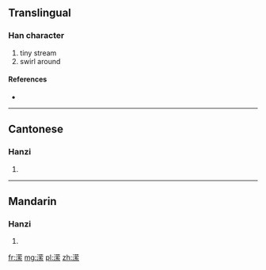 {{also|瀠}}
==Translingual==

===Han character===
{{Han char|rn=85|rad=水|as=11|sn=14|four=|canj=ETBF}}

# tiny stream
# swirl around

====References====
* {{Han ref|kx=0648.281|hdz=31716.021|uh=6F46|ud=28486}}

----

==Cantonese==

===Hanzi===
{{yue-hanzi|jyut=|y=ying4|tra=瀠}}

# {{defn|lang=yue|sort=水11}}

----

==Mandarin==

===Hanzi===
{{cmn-hanzi|tra=瀠|pin=[[piē]] ([[pie1]]), [[yíng]] ([[ying2]])|wg=p'ieh<sup>1</sup>, ying<sup>2</sup>}}

# {{defn|lang=cmn|sort=水11}}

[[fr:潆]]
[[mg:潆]]
[[pl:潆]]
[[zh:潆]]